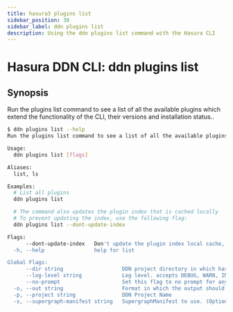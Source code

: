 ```yaml
---
title: hasura3 plugins list
sidebar_position: 38
sidebar_label: ddn plugins list
description: Using the ddn plugins list command with the Hasura CLI
---
```


# Hasura DDN CLI: ddn plugins list 

## Synopsis
Run the plugins list command to see a list of all the available plugins which extend the functionality of the CLI, their versions and installation status..

```bash
$ ddn plugins list --help
Run the plugins list command to see a list of all the available plugins which extend the functionality of the CLI, their versions and installation status.

Usage:
  ddn plugins list [flags]

Aliases:
  list, ls

Examples:
  # List all plugins
  ddn plugins list

  # The command also updates the plugin index that is cached locally
  # To prevent updating the index, use the following flag:
  ddn plugins list --dont-update-index

Flags:
      --dont-update-index   Don't update the plugin index local cache, only show the list
  -h, --help                help for list

Global Flags:
      --dir string                   DDN project directory in which hasura.yaml is present (default ".")
      --log-level string             Log level. accepts DEBUG, WARN, INFO, ERROR, FATAL (default "INFO")
      --no-prompt                    Set this flag to no prompt for anything, the command fails if any input is missing
  -o, --out string                   Format in which the output should be printed, accepts table, json and yaml (default "table")
  -p, --project string               DDN Project Name
  -s, --supergraph-manifest string   SupergraphManifest to use. (Optional. DefaultSupergraphManifest used  if not provided)
```

